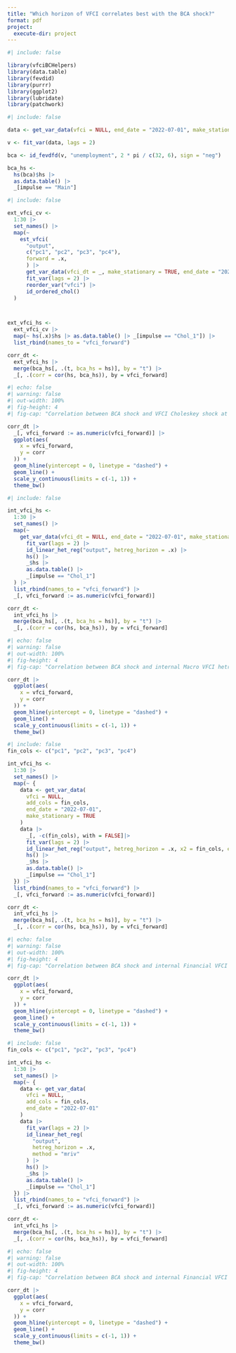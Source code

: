```yaml
---
title: "Which horizon of VFCI correlates best with the BCA shock?"
format: pdf
project:
  execute-dir: project
---
```


```r
#| include: false

library(vfciBCHelpers)
library(data.table)
library(fevdid)
library(purrr)
library(ggplot2)
library(lubridate)
library(patchwork)
```


```r
#| include: false

data <- get_var_data(vfci = NULL, end_date = "2022-07-01", make_stationary = TRUE)

v <- fit_var(data, lags = 2)

bca <- id_fevdfd(v, "unemployment", 2 * pi / c(32, 6), sign = "neg")

bca_hs <-
  hs(bca)$hs |>
  as.data.table() |>
  _[impulse == "Main"]

```

```r
#| include: false

ext_vfci_cv <-
  1:30 |>
  set_names() |>
  map(~
    est_vfci(
      "output",
      c("pc1", "pc2", "pc3", "pc4"),
      forward = .x,
      ) |>
      get_var_data(vfci_dt = _, make_stationary = TRUE, end_date = "2022-07-01") |>
      fit_var(lags = 2) |>
      reorder_var("vfci") |>
      id_ordered_chol()
  )



ext_vfci_hs <-
  ext_vfci_cv |>
  map(~ hs(.x)$hs |> as.data.table() |> _[impulse == "Chol_1"]) |>
  list_rbind(names_to = "vfci_forward")

corr_dt <-
  ext_vfci_hs |>
  merge(bca_hs[, .(t, bca_hs = hs)], by = "t") |>
  _[, .(corr = cor(hs, bca_hs)), by = vfci_forward]

```

```r
#| echo: false
#| warning: false
#| out-width: 100%
#| fig-height: 4
#| fig-cap: "Correlation between BCA shock and VFCI Choleskey shock at different horizons"

corr_dt |>
  _[, vfci_forward := as.numeric(vfci_forward)] |>
  ggplot(aes(
    x = vfci_forward,
    y = corr
  )) +
  geom_hline(yintercept = 0, linetype = "dashed") +
  geom_line() +
  scale_y_continuous(limits = c(-1, 1)) +
  theme_bw()

```



```r
#| include: false

int_vfci_hs <-
  1:30 |>
  set_names() |>
  map(~
    get_var_data(vfci_dt = NULL, end_date = "2022-07-01", make_stationary = TRUE) |>
      fit_var(lags = 2) |>
      id_linear_het_reg("output", hetreg_horizon = .x) |>
      hs() |>
      _$hs |>
      as.data.table() |>
      _[impulse == "Chol_1"]
  ) |>
  list_rbind(names_to = "vfci_forward") |>
  _[, vfci_forward := as.numeric(vfci_forward)]

corr_dt <-
  int_vfci_hs |>
  merge(bca_hs[, .(t, bca_hs = hs)], by = "t") |>
  _[, .(corr = cor(hs, bca_hs)), by = vfci_forward]

```

```r
#| echo: false
#| warning: false
#| out-width: 100%
#| fig-height: 4
#| fig-cap: "Correlation between BCA shock and internal Macro VFCI hetreg shock at different horizons"

corr_dt |>
  ggplot(aes(
    x = vfci_forward,
    y = corr
  )) +
  geom_hline(yintercept = 0, linetype = "dashed") +
  geom_line() +
  scale_y_continuous(limits = c(-1, 1)) +
  theme_bw()

```



```r
#| include: false
fin_cols <- c("pc1", "pc2", "pc3", "pc4")

int_vfci_hs <-
  1:30 |>
  set_names() |>
  map(~ {
    data <- get_var_data(
      vfci = NULL,
      add_cols = fin_cols,
      end_date = "2022-07-01",
      make_stationary = TRUE
    ) 
    data |>
      _[, -c(fin_cols), with = FALSE]|>
      fit_var(lags = 2) |>
      id_linear_het_reg("output", hetreg_horizon = .x, x2 = fin_cols, extra_data = data[, fin_cols, with = FALSE], method = "mriv") |>
      hs() |>
      _$hs |>
      as.data.table() |>
      _[impulse == "Chol_1"]
  }) |>
  list_rbind(names_to = "vfci_forward") |>
  _[, vfci_forward := as.numeric(vfci_forward)]

corr_dt <-
  int_vfci_hs |>
  merge(bca_hs[, .(t, bca_hs = hs)], by = "t") |>
  _[, .(corr = cor(hs, bca_hs)), by = vfci_forward]

```

```r
#| echo: false
#| warning: false
#| out-width: 100%
#| fig-height: 4
#| fig-cap: "Correlation between BCA shock and internal Financial VFCI hetreg shock at different horizons"

corr_dt |>
  ggplot(aes(
    x = vfci_forward,
    y = corr
  )) +
  geom_hline(yintercept = 0, linetype = "dashed") +
  geom_line() +
  scale_y_continuous(limits = c(-1, 1)) +
  theme_bw()

```




```r
#| include: false
fin_cols <- c("pc1", "pc2", "pc3", "pc4")

int_vfci_hs <-
  1:30 |>
  set_names() |>
  map(~ {
    data <- get_var_data(
      vfci = NULL,
      add_cols = fin_cols,
      end_date = "2022-07-01"
    ) 
    data |>
      fit_var(lags = 2) |>
      id_linear_het_reg(
        "output",
        hetreg_horizon = .x,
        method = "mriv"
      ) |>
      hs() |>
      _$hs |>
      as.data.table() |>
      _[impulse == "Chol_1"]
  }) |>
  list_rbind(names_to = "vfci_forward") |>
  _[, vfci_forward := as.numeric(vfci_forward)]

corr_dt <-
  int_vfci_hs |>
  merge(bca_hs[, .(t, bca_hs = hs)], by = "t") |>
  _[, .(corr = cor(hs, bca_hs)), by = vfci_forward]

```

```r
#| echo: false
#| warning: false
#| out-width: 100%
#| fig-height: 4
#| fig-cap: "Correlation between BCA shock and internal Financial VFCI hetreg shock at different horizons"

corr_dt |>
  ggplot(aes(
    x = vfci_forward,
    y = corr
  )) +
  geom_hline(yintercept = 0, linetype = "dashed") +
  geom_line() +
  scale_y_continuous(limits = c(-1, 1)) +
  theme_bw()

```


